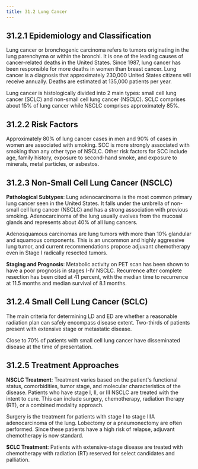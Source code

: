 ```yaml
---
title: 31.2 Lung Cancer
---
```





## 31.2.1 Epidemiology and Classification

Lung cancer or bronchogenic carcinoma refers to tumors originating in the lung parenchyma or within the bronchi. It is one of the leading causes of cancer-related deaths in the United States. Since 1987, lung cancer has been responsible for more deaths in women than breast cancer. Lung cancer is a diagnosis that approximately 230,000 United States citizens will receive annually. Deaths are estimated at 135,000 patients per year.

Lung cancer is histologically divided into 2 main types: small cell lung cancer (SCLC) and non-small cell lung cancer (NSCLC). SCLC comprises about 15% of lung cancer while NSCLC comprises approximately 85%.

## 31.2.2 Risk Factors

Approximately 80% of lung cancer cases in men and 90% of cases in women are associated with smoking. SCC is more strongly associated with smoking than any other type of NSCLC. Other risk factors for SCC include age, family history, exposure to second-hand smoke, and exposure to minerals, metal particles, or asbestos.

## 31.2.3 Non-Small Cell Lung Cancer (NSCLC)

**Pathological Subtypes**:
Lung adenocarcinoma is the most common primary lung cancer seen in the United States. It falls under the umbrella of non-small cell lung cancer (NSCLC) and has a strong association with previous smoking. Adenocarcinoma of the lung usually evolves from the mucosal glands and represents about 40% of all lung cancers.

Adenosquamous carcinomas are lung tumors with more than 10% glandular and squamous components. This is an uncommon and highly aggressive lung tumor, and current recommendations propose adjuvant chemotherapy even in Stage I radically resected tumors.

**Staging and Prognosis**:
Metabolic activity on PET scan has been shown to have a poor prognosis in stages I-IV NSCLC. Recurrence after complete resection has been cited at 41 percent, with the median time to recurrence at 11.5 months and median survival of 8.1 months.

## 31.2.4 Small Cell Lung Cancer (SCLC)

The main criteria for determining LD and ED are whether a reasonable radiation plan can safely encompass disease extent. Two-thirds of patients present with extensive stage or metastatic disease.

Close to 70% of patients with small cell lung cancer have disseminated disease at the time of presentation.

## 31.2.5 Treatment Approaches

**NSCLC Treatment**:
Treatment varies based on the patient's functional status, comorbidities, tumor stage, and molecular characteristics of the disease. Patients who have stage I, II, or III NSCLC are treated with the intent to cure. This can include surgery, chemotherapy, radiation therapy (RT), or a combined modality approach.

Surgery is the treatment for patients with stage I to stage IIIA adenocarcinoma of the lung. Lobectomy or a pneumonectomy are often performed. Since these patients have a high risk of relapse, adjuvant chemotherapy is now standard.

**SCLC Treatment**:
Patients with extensive-stage disease are treated with chemotherapy with radiation (RT) reserved for select candidates and palliation.
